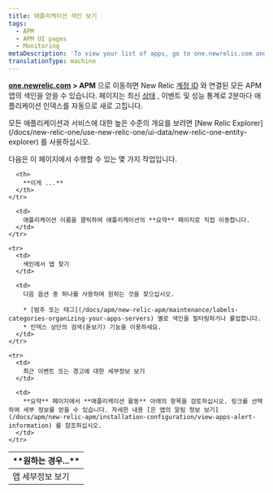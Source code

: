 ```yaml
---
title: 애플리케이션 색인 보기
tags:
  - APM
  - APM UI pages
  - Monitoring
metaDescription: 'To view your list of apps, go to one.newrelic.com and click on APM.'
translationType: machine
---
```


**[one.newrelic.com](https://one.newrelic.com) > APM** 으로 이동하면 New Relic [계정 ID](/docs/accounts-partnerships/accounts/account-setup/account-id) 와 연결된 모든 APM 앱의 색인을 얻을 수 있습니다. 페이지는 최신 [상태](/docs/accounts-partnerships/education/getting-started-new-relic/glossary#health-status) , 이벤트 및 성능 통계로 2분마다 애플리케이션 인덱스를 자동으로 새로 고칩니다.

<Callout variant="tip">
  모든 애플리케이션과 서비스에 대한 높은 수준의 개요를 보려면 [New Relic Explorer](/docs/new-relic-one/use-new-relic-one/ui-data/new-relic-one-entity-explorer) 를 사용하십시오.
</Callout>

다음은 이 페이지에서 수행할 수 있는 몇 가지 작업입니다.

<table>
  <thead>
    <tr>
      <th width={200}>
        **원하는 경우...**
      </th>

      <th>
        **이게 ...**
      </th>
    </tr>
  </thead>

  <tbody>
    <tr>
      <td>
        앱 세부정보 보기
      </td>

      <td>
        애플리케이션 이름을 클릭하여 애플리케이션의 **요약** 페이지로 직접 이동합니다.
      </td>
    </tr>

    <tr>
      <td>
        색인에서 앱 찾기
      </td>

      <td>
        다음 옵션 중 하나를 사용하여 원하는 것을 찾으십시오.

        * [범주 또는 태그](/docs/apm/new-relic-apm/maintenance/labels-categories-organizing-your-apps-servers) 별로 색인을 필터링하거나 롤업합니다.
        * 인덱스 상단의 검색(돋보기) 기능을 이용하세요.
      </td>
    </tr>

    <tr>
      <td>
        최근 이벤트 또는 경고에 대한 세부정보 보기
      </td>

      <td>
        **요약** 페이지에서 **애플리케이션 활동** 아래의 항목을 검토하십시오. 링크를 선택하여 세부 정보를 얻을 수 있습니다. 자세한 내용 [은 앱의 알림 정보 보기](/docs/apm/new-relic-apm/installation-configuration/view-apps-alert-information) 를 참조하십시오.
      </td>
    </tr>
  </tbody>
</table>